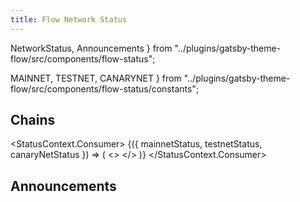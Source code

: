 ```yaml
---
title: Flow Network Status
---
```


  NetworkStatus,
  Announcements
} from "../plugins/gatsby-theme-flow/src/components/flow-status";


  MAINNET,
  TESTNET,
  CANARYNET
} from "../plugins/gatsby-theme-flow/src/components/flow-status/constants";

## Chains

<StatusContext.Consumer>
  {({ mainnetStatus, testnetStatus, canaryNetStatus }) => (
    <>
      <NetworkStatus
        status={mainnetStatus}
        networkName={MAINNET}
        networkVersion="11"
        versionUrl=""
        nextSporkDate="August 18, 2021"
      />
      <NetworkStatus
        status={testnetStatus}
        networkName={TESTNET}
        networkVersion="25"
        versionUrl=""
        nextSporkDate="August 17, 2021"
      />
      <NetworkStatus
      status={canaryNetStatus}
        networkName={CANARYNET}
        networkVersion="7"
        versionUrl=""
        nextSporkDate="August 17, 2021"
      />
    </>
  )}
</StatusContext.Consumer>

## Announcements

<Announcements />
